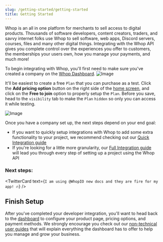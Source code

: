 ```yaml
---
slug: /getting-started/getting-started
title: Getting Started
---
```



Whop is an all in one platform for merchants to sell access to digital products.
Thousands of software developers, content creators, traders, and savvy internet folks use Whop to sell software, web apps, Discord servers, courses, files and many other digital things.
Integrating with the Whop API gives you complete control over the experiences you offer to customers, the memberships your users own, how you manage your payments, and much more!

To begin integrating with Whop, you'll first need to make sure you've created a company on the [Whop Dashboard](https://dash.whop.com).
![Image](./assets/create-company.png)

It'll be easiest to create a free `Plan` that you can purchase as a test. Click the **Add pricing option** button on the right side of the [home screen](https://dash.whop.com/home?welcome=true), and click on the **Free to join** option to properly setup the `Plan`. Before you save, head to the `visibility` tab to make the `Plan` `hidden` so only you can access it while testing.

![Image](https://i.imgur.com/YF9u1Up.png)

<p style={{ marginBottom: 6 }}>
  Once you have a company set up, the next steps depend on your end goal:
</p>

- If you want to quickly setup integrations with Whop to add some extra functionality to your project, we recommend checking out our [Quick Integration guide](/getting-started/business-app)
- If you're looking for a little more granularity, our [Full Integration guide](/getting-started/custom-experience) will lead you through every step of setting up a project using the Whop API

### Next steps:

<div className="explore-products-container">
  <div className="row" style={{ marginBottom: 64 }}>
    <div className="col col--4" key={0} style={{ padding: 8 }}>
      <ProductCard
        image={"/assets/getting-started/quick-integration.png"}
        name={"Quick Integration Guide"}
        description={"Get started with Whop Webhooks in 15 minutes"}
        link={"/getting-started/business-app"}
      />
    </div>
    <div className="col col--4" key={1} style={{ padding: 8 }}>
      <ProductCard
        image={"/assets/getting-started/full-integration.png"}
        name={"Full Integration Guide"}
        description={"Take control with the full power of the Whop API"}
        link={"/getting-started/business-app"}
      />
    </div>
  </div>
</div>

<TwitterCard
  text={`I am using @WhopIO new docs and they are fire for my app! 🔥`}
/>

## Finish Setup

After you've completed your developer integration, you'll want to head back to the [dashboard](https://dash.whop.com/home) to configure your product page, pricing options, and payment methods.
We strongly encourage you check out our [non-technical user guides](https://docs.whop.com/biz-2.0/walkthrough/overview) that will explain everything the dashboard has to offer to help you manage and grow your business.

